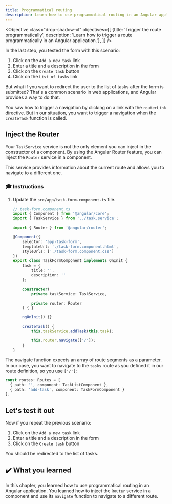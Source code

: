 ```yaml
---
title: Programmatical routing
description: Learn how to use programmatical routing in an Angular application
---
```



<Objective class="drop-shadow-xl" objectives={[
{title: 'Trigger the route programmatically', description: 'Learn how to trigger a route programmatically in an Angular application.'},
]} />

In the last step, you tested the form with this scenario:

1. Click on the `Add a new task` link
2. Enter a title and a description in the form
3. Click on the `Create task` button
4. Click on the `List of tasks` link

But what if you want to redirect the user to the list of tasks after the form is submitted?
That's a common scenario in web applications, and Angular provides a way to do that.

You saw how to trigger a navigation by clicking on a link with the `routerLink` directive.
But in our situation, you want to trigger a navigation when the `createTask` function is called.

## Inject the Router

Your `TaskService` service is not the only element you can inject in the constructor of a component.
By using the Angular Router feature, you can inject the `Router` service in a component.

This service provides information about the current route and allows you to navigate to a different one.

### 🎓 Instructions

1. Update the `src/app/task-form.component.ts` file.

    ```typescript ins={"1. import the Router": 4-5} ins={"2. Inject the Router in the class constructor": 20-21} ins={"3. Use the navigate function from the Router": 28-29}
    // task-form.component.ts
    import { Component } from '@angular/core';
    import { TaskService } from '../task.service';

    import { Router } from '@angular/router';

    @Component({
        selector: 'app-task-form',
        templateUrl: './task-form.component.html',
        styleUrls: ['./task-form.component.css']
    })
    export class TaskFormComponent implements OnInit {
        task = {
            title: '',
            description: ''
        };

        constructor(
            private taskService: TaskService,

            private router: Router
        ) { }

        ngOnInit() {}

        createTask() {
            this.taskService.addTask(this.task);

            this.router.navigate(['/']);
        }
    }
    ```

</Steps>

The navigate function expects an array of route segments as a parameter.
In our case, you want to navigate to the `tasks` route as you defined it in our route definition, so you use `['/']`;

```typescript
const routes: Routes = [
  { path: '', component: TaskListComponent },
  { path: 'add-task', component: TaskFormComponent }
];
```

## Let's test it out

Now if you repeat the previous scenario:

1. Click on the `Add a new task` link
2. Enter a title and a description in the form
3. Click on the `Create task` button

You should be redirected to the list of tasks.

## ✔️ What you learned

In this chapter, you learned how to use programmatical routing in an Angular application. You learned how to inject the `Router` service in a component and use its `navigate` function to navigate to a different route.



